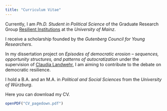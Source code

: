 ```yaml
---
title: "Curriculum Vitae"
---
```


Currently, I am *Ph.D. Student in Political Science* of the Graduate Research Group [Resilient Institutions](https://resilient.institutions.uni-mainz.de/) at the *University of Mainz*.

I receive a scholarship founded by the *Gutenberg Council for Young Researchers*.

In my dissertation project on *Episodes of democratic erosion -- sequences, opportunity structures, and patterns of autocratization* under the supervision of [Claudia Landwehr](https://theorie.politik.uni-mainz.de/univ-prof-dr-claudia-landwehr/), I am aiming to contribute to the debate on democratic resilience. 

I hold a B.A. and an M.A. in *Political and Social Sciences* from the *University of Würzburg*.

Here you can download my CV.

``` r
openPDF("CV_pagedown.pdf")
```


